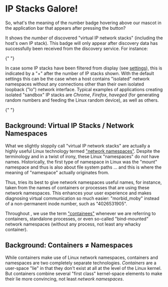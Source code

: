 
# IP Stacks Galore!

So, what's the meaning of the number badge hovering above our <Brand/> mascot in
the application bar that appears after pressing the &#32;<RefreshIcon
className="icon"/> button?

It shows the _number_ of discovered "virtual IP network stacks" (including the
host's own IP stack). This badge will only appear after discovery data has
successfully been received from the <Brand/> discovery service. For instance:

<FakeAppBar>
  <b><Brand/></b>{" "}
  <MuiBadge badgeContent="42" color="secondary">
    <BrandIcon size="default" style={{ verticalAlign: "middle" }} />
  </MuiBadge>
</FakeAppBar>

In case some IP stacks have been filtered from display (see
[settings](settings)), this is indicated by a "+" after the number of IP stacks
shown. With the default settings this can be the case when a host contains
"isolated" network namespaces without any connections other than their own
isolated loopback ("lo") network interface. Typical examples of applications
creating isolated "sandbox" IP stacks are *Chrome*, *Firefox*, *haveged* (for
generating random numbers and feeding the Linux random device), as well as
others.

<FakeAppBar>
  <b><Brand/></b>{" "}
  <MuiBadge badgeContent="42+" color="secondary">
    <BrandIcon size="default" style={{ verticalAlign: "middle" }} />
  </MuiBadge>
</FakeAppBar>

## Background: Virtual IP Stacks / Network Namespaces

What we slightly sloppily call "virtual IP network stacks" are actually a highly
useful Linux technology termed ["network
namespaces"](https://man7.org/linux/man-pages/man7/network_namespaces.7.html).
Despite the terminology and in a twist of irony, these Linux "namespaces" do
_not_ have names. Historically, the first type of namespace in Linux was the
"mount" namespace and thus is also about file system paths ... and this is where
the meaning of "namespace" actually originates from.

Thus, <Brand/> tries its best to give network namespaces useful names, for
instance, taken from the names of containers or processes that are using these
network namespaces. This enhances your user experience and makes diagnosing
virtual communication so much easier: "morbid_moby" instead of a non-permanent
inode number, such as "4026531905".

Throughout <Brand/>, we use the term ["containees"](containees) whenever
we are referring to containers, standalone processes, or even so-called
"bind-mounted" network namespaces (without any process, not least any whacky
container).

## Background: Containers ≠ Namespaces

While containers make use of Linux network namespaces, containers and namespaces
are two completely separate technologies. _Containers_ are a user-space "lie" in
that they don't exist at all at the level of the Linux kernel. But containers
combine several "first class" kernel-space elements to make their lie more
convincing, not least _network namespaces_.
